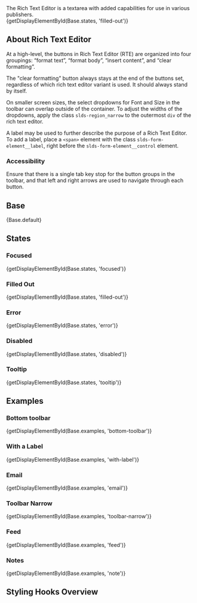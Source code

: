 
<div className="doc lead">
  The Rich Text Editor is a textarea with added capabilities for use in various publishers.
</div>

<CodeView exampleOnly>
  {getDisplayElementById(Base.states, 'filled-out')}
</CodeView>

## About Rich Text Editor

At a high-level, the buttons in Rich Text Editor (RTE) are organized into four groupings: “format text”, “format body”, “insert content”, and “clear formatting”.

The "clear formatting” button always stays at the end of the buttons set, regardless of which rich text editor variant is used. It should always stand by itself.

On smaller screen sizes, the select dropdowns for Font and Size in the toolbar can overlap outside of the container. To adjust the widths of the dropdowns, apply the class `slds-region_narrow` to the outermost `div` of the rich text editor.

A label may be used to further describe the purpose of a Rich Text Editor. To add a label, place a `<span>` element with the class `slds-form-element__label`, right before the `slds-form-element__control` element.

### Accessibility

Ensure that there is a single tab key stop for the button groups in the toolbar, and that left and right arrows are used to navigate through each button.

## Base

<CodeView>
  {Base.default}
</CodeView>

## States

### Focused

<CodeView>
  {getDisplayElementById(Base.states, 'focused')}
</CodeView>


### Filled Out

<CodeView>
  {getDisplayElementById(Base.states, 'filled-out')}
</CodeView>

### Error

<CodeView>
  {getDisplayElementById(Base.states, 'error')}
</CodeView>

### Disabled

<CodeView>
  {getDisplayElementById(Base.states, 'disabled')}
</CodeView>

### Tooltip

<CodeView>
  {getDisplayElementById(Base.states, 'tooltip')}
</CodeView>

## Examples

### Bottom toolbar

<CodeView>
  {getDisplayElementById(Base.examples, 'bottom-toolbar')}
</CodeView>

### With a Label

<CodeView>
  {getDisplayElementById(Base.examples, 'with-label')}
</CodeView>

### Email

<CodeView>
  {getDisplayElementById(Base.examples, 'email')}
</CodeView>

### Toolbar Narrow

<CodeView>
  {getDisplayElementById(Base.examples, 'toolbar-narrow')}
</CodeView>

### Feed

<CodeView>
  {getDisplayElementById(Base.examples, 'feed')}
</CodeView>

### Notes

<CodeView>
  {getDisplayElementById(Base.examples, 'note')}
</CodeView>

## Styling Hooks Overview

<StylingHooksTable name="rich-text-editor" type="component" />
